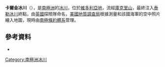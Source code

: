 {{Coord|77|45|S|162|16|E|source:GNIS|display=title}}

'''卡爾金冰川'''（{{lang-en|Calkin Glacier}}），是[[南極洲|南極洲]]的[[冰川|冰川]]，位於[[維多利亞地|維多利亞地]]，流經[[庫克里山|庫克里山]]，最終注入[[泰勒冰川|泰勒冰川]]終點，由[[英國|英國]]探險隊命名，[[美國地質調查局|美國地質調查局]]根據測量和該國海軍的空中照片繪入地圖，現時由[[南極條約體系|南極條約體系]]管理。

==參考資料==
* {{usgs-gazetteer|id=2308}}

{{DEFAULTSORT:Calkin Glacier}}
[[Category:南極洲冰川|Category:南極洲冰川]]


{{McMurdoDryValleys-geo-stub}}